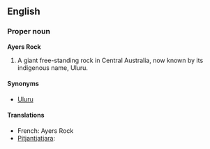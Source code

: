 ==English==

===Proper noun===
'''Ayers Rock'''<!-- was it ever officially Ayer's Rock with an apostrope? -->

# A giant free-standing rock in Central Australia, now known by its indigenous name, Uluru.

====Synonyms====
*[[Uluru]]

====Translations====
*French: Ayers Rock
*[[Pitjantjatjara]]: {{Unicode|[[Uluṟu]]}}